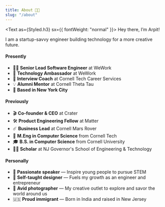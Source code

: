 ```yaml
---
title: About 👨‍🚀
slug: "/about"
---
```



<Text as={Styled.h3} sx={{ fontWeight: "normal" }}>
  Hey there, I&rsquo;m Arpit!
</Text>

<p>
  <CallMe />
</p>

I am a startup-savvy engineer building technology for a more creative future.

#### Presently

- 👨‍💻 **Senior Lead Software Engineer** at WeWork
- 🤖 **Technology Ambassador** at WeWork
- 💼 **Interview Coach** at Cornell Tech Career Services
- 💡 **Alumni Mentor** at Cornell Theta Tau
- 🗽 **Based in New York City**

#### Previously

- 🎬 **Co-founder & CEO** at Crater
- 🛠 **Product Engineering Fellow** at Matter
- ☄️ **Business Lead** at Cornell Mars Rover
- 👾 **M.Eng in Computer Science** from Cornell Tech
- 🎓 **B.S. in Computer Science** from Cornell University
- 👨‍🔬 **Scholar** at NJ Governor's School of Engineering & Technology

#### Personally

- 🎤 **Passionate speaker** &mdash; Inspire young people to pursue STEM
- 🎨 **Self-taught designer** &mdash; Fuels my growth as an engineer and entrepreneur
- 📸 **Avid photographer** &mdash; My creative outlet to explore and savor the world around us
- 🇺🇸 **Proud immigrant** &mdash; Born in India and raised in New Jersey
